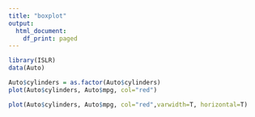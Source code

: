 ```yaml
---
title: "boxplot"
output:
  html_document:
    df_print: paged
---
```


```r
library(ISLR)
data(Auto)

Auto$cylinders = as.factor(Auto$cylinders)
plot(Auto$cylinders, Auto$mpg, col="red")
```

```r
plot(Auto$cylinders, Auto$mpg, col="red",varwidth=T, horizontal=T)
```



